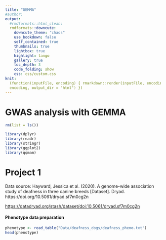```yaml
---
title: "GEMMA"
#author:
output:
  #rmdformats::html_clean:
  rmdformats::downcute:
    downcute_theme: "chaos"
    use_bookdown: false
    self_contained: true
    thumbnails: true
    lightbox: true
    highlight: tango
    gallery: true
    toc_depth: 3
    code_folding: show
    css: css/custom.css
knit:
  (function(inputFile, encoding) { rmarkdown::render(inputFile, encoding =
  encoding, output_dir = "html") })
---
```


# GWAS analysis with GEMMA

```r
rm(list = ls())
```

```r
library(dplyr)
library(readr)
library(stringr)
library(ggplot2)
library(qqman)
```

# Project 1
Data source: Hayward, Jessica et al. (2020). A genome-wide association study of deafness in three canine breeds [Dataset]. Dryad. https://doi.org/10.5061/dryad.sf7m0cg2n

[https://datadryad.org/stash/dataset/doi:10.5061/dryad.sf7m0cg2n](https://datadryad.org/stash/dataset/doi:10.5061/dryad.sf7m0cg2n)

#### Phenotype data preparation
```r
phenotype <- read_table("Data/deafness_dogs/deafness_pheno.txt")
head(phenotype)
```

